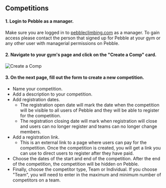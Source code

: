 ## Competitions

#### 1. Login to Pebble as a manager. 
Make sure you are logged in to [pebbleclimbing.com](https://pebbleclimbing.com) as a manager. To gain access please contact the person that signed up for Pebble at your gym or any other user with managerial permissions on Pebble.

#### 2. Navigate to your gym's page and click on the "Create a Comp" card.
  ![Create a Comp](./create-comp-card.png)

#### 3. On the next page, fill out the form to create a new competition.
  - Name your competition.
  - Add a description to your competition.
  - Add registration dates.
    - The registration open date will mark the date when the competition will be visible to all users of Pebble and they will be able to register for the competition.
    - The registration closing date will mark when registration will close and users can no longer register and teams can no longer change members.
  - Add a registration link.
    - This is an external link to a page where users can pay for the competition. Once the competition is created, you will get a link you can use to direct users to register after they have paid.
  - Choose the dates of the start and end of the competition. After the end of the competition, the competition will be hidden on Pebble.
  - Finally, choose the competitor type, Team or Individual. If you choose "Team", you will need to enter in the maximum and minimum number of competitors on a team.

